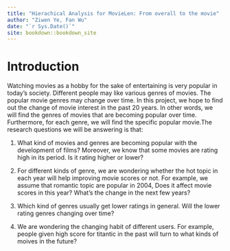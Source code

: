 ```yaml
--- 
title: "Hierachical Analysis for MovieLen: From overall to the movie"
author: "Ziwen Ye, Fan Wu"
date: "`r Sys.Date()`"
site: bookdown::bookdown_site
---
```


# Introduction

Watching movies as a hobby for the sake of entertaining is very popular in today's society. Different people may like various genres of movies. The popular movie genres may change over time. In this project, we hope to find out the change of movie interest in the past 20 years. In other words, we will find the genres of movies that are becoming popular over time. Furthermore, for each genre, we will find the specific popular movie.The research questions we will be answering is that: 

1. What kind of movies and genres are becoming popular with the development of films? Moreover, we know that some movies are rating high in its period. Is it rating higher or lower?

2. For different kinds of genre, we are wondering whether the hot topic in each year will help improving movie scores or not. For example, we assume that romantic topic are popular in 2004, Does it affect movie scores in this year? What’s the change in the next few years?

3. Which kind of genres usually get lower ratings in general. Will the lower rating genres changing over time?

4. We are wondering the changing habit of different users. For example, people given high score for titantic in the past will turn to what kinds of moives in the future?